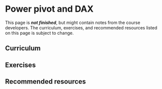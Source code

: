 # Power pivot and DAX
::: callout-important
This page is ***not finished***, but might contain notes from the course developers. The curriculum, exercises, and recommended resources listed on this page is subject to change.
:::
## Curriculum

## Exercises

## Recommended resources
